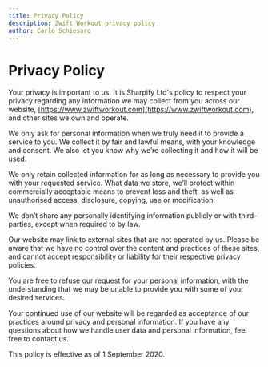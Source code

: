 ```yaml
---
title: Privacy Policy
description: Zwift Workout privacy policy
author: Carlo Schiesaro
---
```



<div className="post">

<BreadCrumbs title={props.pageContext.frontmatter.title}/>

# Privacy Policy

Your privacy is important to us. It is Sharpify Ltd's policy to respect your privacy regarding any information we may collect from you across our website, [https://www.zwiftworkout.com](https://www.zwiftworkout.com), and other sites we own and operate.

We only ask for personal information when we truly need it to provide a service to you. We collect it by fair and lawful means, with your knowledge and consent. We also let you know why we’re collecting it and how it will be used.

We only retain collected information for as long as necessary to provide you with your requested service. What data we store, we’ll protect within commercially acceptable means to prevent loss and theft, as well as unauthorised access, disclosure, copying, use or modification.

We don’t share any personally identifying information publicly or with third-parties, except when required to by law.

Our website may link to external sites that are not operated by us. Please be aware that we have no control over the content and practices of these sites, and cannot accept responsibility or liability for their respective privacy policies.

You are free to refuse our request for your personal information, with the understanding that we may be unable to provide you with some of your desired services.

Your continued use of our website will be regarded as acceptance of our practices around privacy and personal information. If you have any questions about how we handle user data and personal information, feel free to contact us.

This policy is effective as of 1 September 2020.

</div>